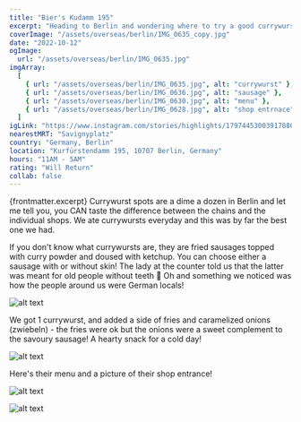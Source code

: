 ```yaml
---
title: "Bier's Kudamm 195"
excerpt: "Heading to Berlin and wondering where to try a good currywurst?"
coverImage: "/assets/overseas/berlin/IMG_0635_copy.jpg"
date: "2022-10-12"
ogImage:
  url: "/assets/overseas/berlin/IMG_0635.jpg"
imgArray:
  [
    { url: "/assets/overseas/berlin/IMG_0635.jpg", alt: "currywurst" },
    { url: "/assets/overseas/berlin/IMG_0636.jpg", alt: "sausage" },
    { url: "/assets/overseas/berlin/IMG_0630.jpg", alt: "menu" },
    { url: "/assets/overseas/berlin/IMG_0628.jpg", alt: "shop entrnace" },
  ]
igLink: "https://www.instagram.com/stories/highlights/17974453003917880/"
nearestMRT: "Savignyplatz"
country: "Germany, Berlin"
location: "Kurfürstendamm 195, 10707 Berlin, Germany"
hours: "11AM - 5AM"
rating: "Will Return"
collab: false
---
```


{frontmatter.excerpt} Currywurst spots are a dime a dozen in Berlin and let me tell you, you CAN taste the difference between the chains and the individual shops. We ate currywursts everyday and this was by far the best one we had.

If you don't know what currywursts are, they are fried sausages topped with curry powder and doused with ketchup. You can choose either a sausage with or without skin! The lady at the counter told us that the latter was meant for old people without teeth 🤣 Oh and something we noticed was how the people around us were German locals!

![alt text](/assets/overseas/berlin/IMG_0635.jpg)

We got 1 currywurst, and added a side of fries and caramelized onions (zwiebeln) - the fries were ok but the onions were a sweet complement to the savoury sausage! A hearty snack for a cold day!

![alt text](/assets/overseas/berlin/IMG_0636.jpg)

Here's their menu and a picture of their shop entrance!

![alt text](/assets/overseas/berlin/IMG_0630.jpg)

![alt text](/assets/overseas/berlin/IMG_0628.jpg)
